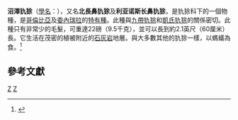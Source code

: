 {{Speciesbox 
| taxon = Dasypus sabanicola
| status = LC
| status_system = iucn3.1
| status_ref = <ref name=iucn>{{IUCN|version=2014| assessors = IUCN SSC Edentate Specialist Group | year = 2014 | id = 6292 | title = Dasypus sabanicola | downloaded = 02-04-2015}}</ref>
| image = Dasypus sabanicola - Feijo et al 2018 holotype.tif
| authority = Mondolfi, 1968
| synonyms = 
| range_map = Llanos Long-nosed Armadillo area.png
| range_map_caption = 沼澤犰狳的分佈
}}
'''沼澤犰狳'''（[[學名|學名]]：''{{lang|la|Dasypus sabanicola}}''），又名'''北長鼻犰狳'''及'''利亚诺斯长鼻犰狳'''，是犰狳科下的一個物種，是[[哥倫比亞|哥倫比亞]]及[[委內瑞拉|委內瑞拉]]的[[特有種|特有種]]。此種與[[九帶犰狳|九帶犰狳]]和[[凱氏犰狳|凱氏犰狳]]的關係密切。此種只有非常少的毛髮，可重達22磅（9.5千克），並可以長到約2.1英尺（60厘米）長。它生活在茂密的植被附近的[[石灰岩|石灰岩]]地層。與大多數其他的犰狳一樣，以螞蟻為食。<ref>{{cite web | url = http://www.msu.edu/~nixonjos/armadillo/dasypus.html | title = Genus ''Dasypus'' | accessdate = 2008-03-30 | author = Armadillo Online! | archive-date = 2008-05-09 | archive-url = https://web.archive.org/web/20080509153939/http://www.msu.edu/~nixonjos/armadillo/dasypus.html | dead-url = no }}</ref>

==參考文獻==
{{reflist}}
{{Taxonbar}}

{{Cingulata}}

[[Category:南美洲動物|Z]]
[[Category:犰狳屬|Z]]